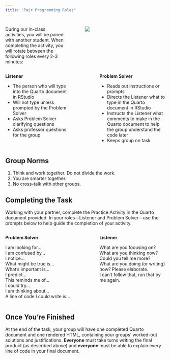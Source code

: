 ```yaml
---
title: "Pair Programming Roles"
---
```


::: columns
::: {.column width="40%"}
During our in-class activities, you will be paired with another student. When completing the activity, you will rotate between the following roles every 2-3 minutes:
:::

::: {.column width="5%"}
:::

::: {.column width="55%"}
![](cats-programming.jpg)
:::
:::

::: columns
::: {.column width="45%"}
**Listener**

-   The person who will type into the Quarto document in RStudio
-   Will not type unless prompted by the Problem Solver
-   Asks Problem Solver clarifying questions
-   Asks professor questions for the group
:::

::: {.column width="10%"}
:::

::: {.column width="45%"}
**Problem Solver**

-   Reads out instructions or prompts
-   Directs the Listener what to type in the Quarto document in RStudio
-   Instructs the Listener what comments to make in the Quarto document to help the group understand the code later
-   Keeps group on task
:::
:::

## Group Norms

1.  Think and work together. Do not divide the work.
2.  You are smarter together.
3.  No cross-talk with other groups.

<!-- add in norms outlined in week 1 -->

## Completing the Task

Working with your partner, complete the Practice Activity in the Quarto document provided. In your roles---Listener and Problem Solver---use the prompts below to help guide the completion of your activity.

::: columns
::: {.column width="45%"}
**Problem Solver**

I am looking for...\
I am confused by...\
I notice...\
What might be true is...\
What’s important is...\
I predict...\
This reminds me of...\
I could try...\
I am thinking about...\
A line of code I could write is...
:::

::: {.column width="10%"}
:::

::: {.column width="45%"}
**Listener**

What are you focusing on?  
What are you thinking now?  
Could you tell me more?  
What are you doing (or writing) now? Please elaborate.  
I can’t follow that, run that by me again.
:::
:::

## Once You're Finished

At the end of the task, your group will have one completed Quarto document and one rendered HTML, containing your groups’ worked-out solutions and justifications. **Everyone** must take turns writing the final product (as described above) and **everyone** must be able to explain every line of code in your final document.
